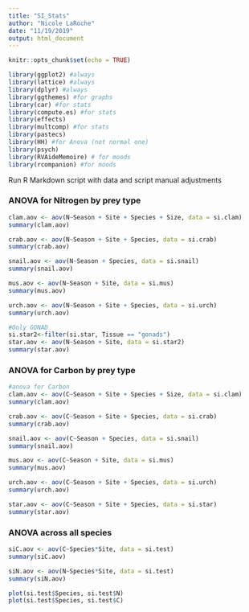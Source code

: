 ```yaml
---
title: "SI_Stats"
author: "Nicole LaRoche"
date: "11/19/2019"
output: html_document
---
```


```r
knitr::opts_chunk$set(echo = TRUE)
```

```r
library(ggplot2) #always
library(lattice) #always
library(dplyr) #always
library(ggthemes) #for graphs 
library(car) #for stats
library(compute.es) #for stats
library(effects) 
library(multcomp) #for stats
library(pastecs)
library(HH) #for Anova (not normal one)
library(psych)
library(RVAideMemoire) # for moods
library(rcompanion) #for moods
```

Run R Markdown script with data and script manual adjustments


### ANOVA for Nitrogen by prey type
```r

clam.aov <- aov(N~Season + Site + Species + Size, data = si.clam)
summary(clam.aov)

crab.aov <- aov(N~Season + Site + Species, data = si.crab)
summary(crab.aov)

snail.aov <- aov(N~Season + Species, data = si.snail)
summary(snail.aov)

mus.aov <- aov(N~Season + Site, data = si.mus)
summary(mus.aov)

urch.aov <- aov(N~Season + Site + Species, data = si.urch)
summary(urch.aov)

#Only GONAD
si.star2<-filter(si.star, Tissue == "gonads")
star.aov <- aov(N~Season + Site, data = si.star2)
summary(star.aov)

```

### ANOVA for Carbon by prey type
```r
#anova for Carbon
clam.aov <- aov(C~Season + Site + Species + Size, data = si.clam)
summary(clam.aov)

crab.aov <- aov(C~Season + Site + Species, data = si.crab)
summary(crab.aov)

snail.aov <- aov(C~Season + Species, data = si.snail)
summary(snail.aov)

mus.aov <- aov(C~Season + Site, data = si.mus)
summary(mus.aov)

urch.aov <- aov(C~Season + Site + Species, data = si.urch)
summary(urch.aov)

star.aov <- aov(C~Season + Site + Species, data = si.star)
summary(star.aov)

```

### ANOVA across all species 
```r
siC.aov <- aov(C~Species*Site, data = si.test)
summary(siC.aov)

siN.aov <- aov(N~Species*Site, data = si.test)
summary(siN.aov)

plot(si.test$Species, si.test$N)
plot(si.test$Species, si.test$C)
```

